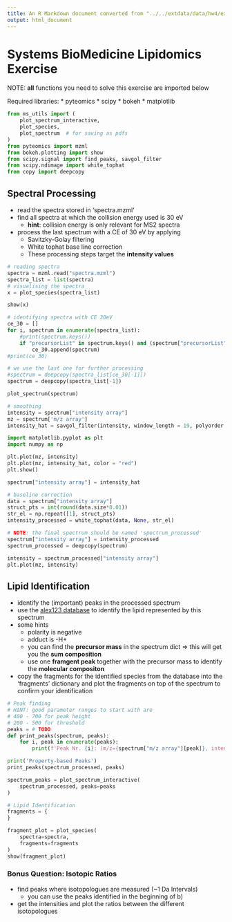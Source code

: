 ---
title: An R Markdown document converted from "../../extdata/data/hw4/exercise.ipynb"
output: html_document
---

# Systems BioMedicine Lipidomics Exercise

NOTE: __all__ functions you need to solve this exercise are imported below

Required libraries:
* pyteomics
* scipy
* bokeh
* matplotlib

```{python}
from ms_utils import (
    plot_spectrum_interactive,
    plot_species,
    plot_spectrum  # for saving as pdfs
)
from pyteomics import mzml
from bokeh.plotting import show
from scipy.signal import find_peaks, savgol_filter
from scipy.ndimage import white_tophat
from copy import deepcopy
```

## Spectral Processing

* read the spectra stored in 'spectra.mzml'
* find all spectra at which the collision energy used is 30 eV
    * __hint__: collision energy is only relevant for MS2 spectra
* process the last spectrum with a CE of 30 eV by applying
    * Savitzky-Golay filtering
    * White tophat base line correction
    * These processing steps target the __intensity values__

```{python}
# reading spectra
spectra = mzml.read("spectra.mzml")
spectra_list = list(spectra)
# visualising the spectra
x = plot_species(spectra_list)
```

```{python}
show(x)
```

```{python}
# identifying spectra with CE 30eV
ce_30 = []
for i, spectrum in enumerate(spectra_list):
    #print(spectrum.keys())
    if "precursorList" in spectrum.keys() and (spectrum["precursorList"]["precursor"][0]["activation"]["collision energy"] == 30):
        ce_30.append(spectrum)
#print(ce_30)

# we use the last one for further processing
#spectrum = deepcopy(spectra_list[ce_30[-1]])
spectrum = deepcopy(spectra_list[-1])
```

```{python}
plot_spectrum(spectrum)
```

```{python}
# smoothing
intensity = spectrum["intensity array"]
mz = spectrum['m/z array']
intensity_hat = savgol_filter(intensity, window_length = 19, polyorder = 5)
```

```{python}
import matplotlib.pyplot as plt
import numpy as np
```

```{python}
plt.plot(mz, intensity)
plt.plot(mz, intensity_hat, color = "red")
plt.show()
```

```{python}
spectrum["intensity array"] = intensity_hat
```

```{python}
# baseline correction
data = spectrum["intensity array"]
struct_pts = int(round(data.size*0.01))
str_el = np.repeat([1], struct_pts)
intensity_processed = white_tophat(data, None, str_el)

# NOTE: the final spectrum should be named 'spectrum_processed'
spectrum["intensity array"] = intensity_processed
spectrum_processed = deepcopy(spectrum)
```

```{python}
intensity = spectrum_processed["intensity array"]
plt.plot(mz, intensity)
```

## Lipid Identification

* identify the (important) peaks in the processed spectrum
* use the [alex123 database](alex123.info) to identify the lipid represented by this spectrum
* some hints
    * polarity is negative
    * adduct is -H+
    * you can find the __precursor mass__ in the spectrum dict => this will get you the __sum composition__
    * use one __framgent peak__ together with the precursor mass to identify the __molecular compositon__
* copy the fragments for the identified species from the database into the 'fragments' dictionary and plot the fragments on top of the spectrum to confirm your identification

```{python}
# Peak finding
# HINT: good parameter ranges to start with are
# 400 - 700 for peak height
# 200 - 500 for threshold
peaks = # TODO
def print_peaks(spectrum, peaks):
    for i, peak in enumerate(peaks):
        print(f'Peak Nr. {i}: (m/z={spectrum["m/z array"][peak]}, intensity={spectrum["intensity array"][peak]})')

print('Property-based Peaks')
print_peaks(spectrum_processed, peaks)

spectrum_peaks = plot_spectrum_interactive(
    spectrum_processed, peaks=peaks
)
```

```{python}
# Lipid Identification
fragments = {
}

fragment_plot = plot_species(
    spectra=spectra,
    fragments=fragments
)
show(fragment_plot)
```

### Bonus Question: Isotopic Ratios
* find peaks where isotopologues are measured (~1 Da Intervals)
    * you can use the peaks identified in the beginning of b)
* get the intensities and plot the ratios between the different isotopologues

